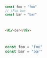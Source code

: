 
<Code foo="bar">

```js index.js
const foo = "foo"
// !Foo bar
const bar = "bar"
```

```html foo
<div>bar</div>
```

</Code>

```js foo
const foo = "foo"
const bar = "bar"
```
